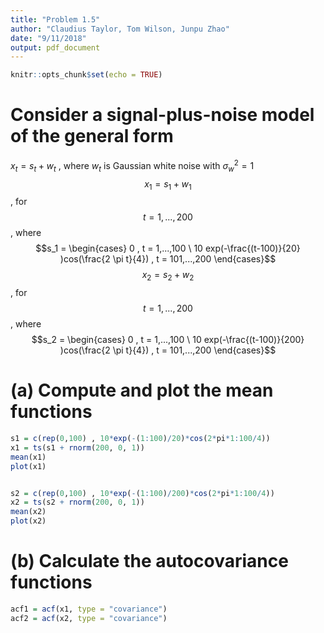 ```yaml
---
title: "Problem 1.5"
author: "Claudius Taylor, Tom Wilson, Junpu Zhao"
date: "9/11/2018"
output: pdf_document
---
```


```r
knitr::opts_chunk$set(echo = TRUE)
```

# Consider a signal-plus-noise model of the general form
$x_t = s_t + w_t$ , where $w_t$ is Gaussian white noise with $\sigma^2_w = 1$
$$x_1 = s_1 + w_1$$, for $$t = 1,...,200$$, where
$$s_1 = \begin{cases} 0 , t = 1,...,100 \ 10 exp(-\frac{(t-100)}{20} )cos(\frac{2 \pi t}{4}) , t = 101,...,200 \end{cases}$$
$$x_2 = s_2 + w_2$$, for $$t = 1,...,200$$, where
$$s_2 = \begin{cases} 0 , t = 1,...,100 \ 10 exp(-\frac{(t-100)}{200} )cos(\frac{2 \pi t}{4}) , t = 101,...,200 \end{cases}$$

# (a) Compute and plot the mean functions 
```r
s1 = c(rep(0,100) , 10*exp(-(1:100)/20)*cos(2*pi*1:100/4)) 
x1 = ts(s1 + rnorm(200, 0, 1)) 
mean(x1)
plot(x1)


s2 = c(rep(0,100) , 10*exp(-(1:100)/200)*cos(2*pi*1:100/4)) 
x2 = ts(s2 + rnorm(200, 0, 1)) 
mean(x2)
plot(x2)
```

# (b) Calculate the autocovariance functions
```r
acf1 = acf(x1, type = "covariance")
acf2 = acf(x2, type = "covariance")
```



